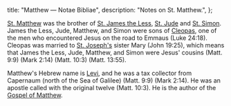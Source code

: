   title: "Matthew — Notae Bibliae",
  description: "Notes on St. Matthew.",
};

<Initial text="Matthew"/>

[St. Matthew](/glossary/names#matthew) was the brother of [St. James the Less](/people/saints/james-the-less), [St. Jude](/people/saints/jude) and [St. Simon](/people/saints/simon). James the Less, Jude, Matthew, and Simon were sons of [Cleopas](/glossary/names#cleopas), one of the men who encountered Jesus on the road to Emmaus (Luke 24:18). Cleopas was married to [St. Joseph's](/people/saints/joseph) sister Mary (John 19:25), which means that James the Less, Jude, Matthew, and Simon were Jesus' cousins (Matt. 9:9) (Mark 2:14) (Matt. 10:3) (Matt. 13:55).

Matthew's Hebrew name is [Levi](/glossary/names#levi), and he was a tax collector from Capernaum (north of the Sea of Galilee) (Matt. 9:9) (Mark 2:14). He was an apostle called with the original twelve (Matt. 10:3). He is the author of the [Gospel of Matthew](/bible/new-testament/gospels/matthew).
